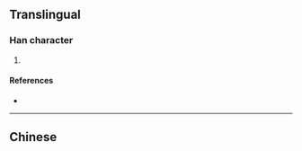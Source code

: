 {{character info/new}}
==Translingual==

===Han character===
{{Han char|rn=61|rad=心|as=06|sn=10|four=|canj=YAP|ids=⿳亠日心}}

# {{defn|Han|sort=心06}}

====References====
* {{Han ref|kx=0386.161|dkj=10617|dj=0718.120|hdz=42292.080|uh=6074|ud=24692}}

----

==Chinese==
{{zh-see|德|v}}